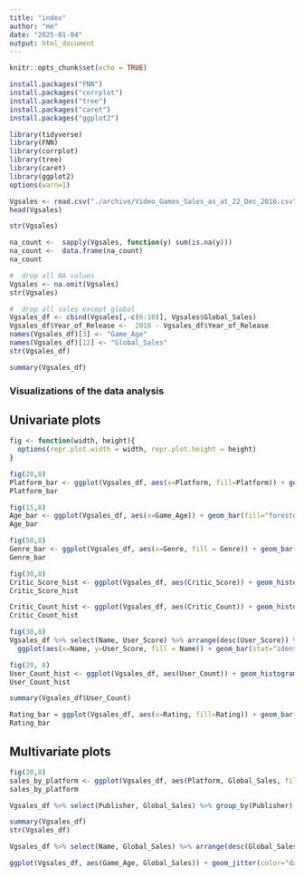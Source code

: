 ```yaml
---
title: "index"
author: "me"
date: "2025-01-04"
output: html_document
---
```


```r
knitr::opts_chunk$set(echo = TRUE)
```

```r
install.packages("FNN")
install.packages("corrplot")
install.packages("tree")
install.packages("caret")
install.packages("ggplot2")

library(tidyverse)
library(FNN)
library(corrplot)
library(tree)
library(caret)
library(ggplot2)
options(warn=1)
```

```r
Vgsales <- read.csv("./archive/Video_Games_Sales_as_at_22_Dec_2016.csv", sep=",", na.strings = c(""," ","NA", "N/A"))
head(Vgsales)

str(Vgsales)

na_count <-  sapply(Vgsales, function(y) sum(is.na(y)))
na_count <-  data.frame(na_count)
na_count
```

```r
#  drop all NA values
Vgsales <- na.omit(Vgsales)
str(Vgsales)
```

```r
#  drop all sales except global
Vgsales_df <- cbind(Vgsales[,-c(6:10)], Vgsales$Global_Sales)
Vgsales_df$Year_of_Release <-  2016 - Vgsales_df$Year_of_Release
names(Vgsales_df)[3] <- "Game_Age"
names(Vgsales_df)[12] <- "Global_Sales"
str(Vgsales_df)
```

```r
summary(Vgsales_df)
```

### Visualizations of the data analysis

## Univariate plots
```r
fig <- function(width, height){
  options(repr.plot.width = width, repr.plot.height = height)
}
```


```r
fig(20,8)
Platform_bar <- ggplot(Vgsales_df, aes(x=Platform, fill=Platform)) + geom_bar()
Platform_bar
```

```r
fig(15,8)
Age_bar <- ggplot(Vgsales_df, aes(x=Game_Age)) + geom_bar(fill="forestgreen")
Age_bar
```


```r
fig(50,8)
Genre_bar <- ggplot(Vgsales_df, aes(x=Genre, fill = Genre)) + geom_bar() + theme(axis.text.x=element_text(angle=90, vjust=.5, hjust=1))
Genre_bar
```

```r
fig(30,8)
Critic_Score_hist <- ggplot(Vgsales_df, aes(Critic_Score)) + geom_histogram(binwidth=4,color="black", fill="blue")
Critic_Score_hist
```

```r
Critic_Count_hist <- ggplot(Vgsales_df, aes(Critic_Count)) + geom_histogram(binwidth = 4, color="black", fill="skyblue")
Critic_Count_hist
```

```r
fig(30,8)
Vgsales_df %>% select(Name, User_Score) %>% arrange(desc(User_Score)) %>% head(10) %>% 
  ggplot(aes(x=Name, y=User_Score, fill = Name)) + geom_bar(stat="identity") + theme(axis.text.x =element_text(angle=90, vjust=.5,hjust=1))
```

```r
fig(20, 8)
User_Count_hist <- ggplot(Vgsales_df, aes(User_Count)) + geom_histogram(color="black", fill="skyblue")
User_Count_hist
```


```r
summary(Vgsales_df$User_Count)
```

```r
Rating_bar = ggplot(Vgsales_df, aes(x=Rating, fill=Rating)) + geom_bar()
Rating_bar
```

## Multivariate plots
```r
fig(20,8)
sales_by_platform <- ggplot(Vgsales_df, aes(Platform, Global_Sales, fill = Platform)) + geom_bar(stat="identity") + theme(axis.text.x=element_text(angle=90, vjust = .5, hjust = 1)) + labs(x="Platform", y="Global_Series", title="Sales by Platform")
sales_by_platform
```

```r
Vgsales_df %>% select(Publisher, Global_Sales) %>% group_by(Publisher) %>% summarise(Total_sales=sum(Global_Sales)) %>% arrange(desc(Total_sales)) %>%  head(10) %>% ggplot(aes(x=Publisher, y=Total_sales, fill=Publisher)) + geom_bar(stat="identity") + theme(axis.text.x=element_text(angle = 90, hjust = 1, vjust = .5, size=10)) + labs(x="Developer", y="Global Sales", title="Top 10 selling Developers")

```

```r
summary(Vgsales_df)
str(Vgsales_df)

Vgsales_df %>% select(Name, Global_Sales) %>% arrange(desc(Global_Sales)) %>% head(10) %>% ggplot(aes(x=Name, y = Global_Sales, fill = Name)) + geom_bar(stat="identity") + theme(axis.text.x=element_text(angle = 90,vjust = .5, hjust = 1)) + labs(x="Game", y="Global sales", title = "Top 10 best selling games")
```

```r
ggplot(Vgsales_df, aes(Game_Age, Global_Sales)) + geom_jitter(color="darkviolet")
```




